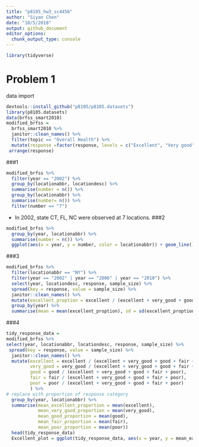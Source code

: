 ```yaml
---
title: "p8105_hw3_sc4456"
author: "Siyan Chen"
date: "10/5/2018"
output: github_document
editor_options: 
  chunk_output_type: console
---
```


```r
library(tidyverse)
```

# Problem 1
data import
```r
devtools::install_github("p8105/p8105.datasets")
library(p8105.datasets)
data(brfss_smart2010) 
modified_brfss = 
  brfss_smart2010 %>% 
  janitor::clean_names() %>% 
  filter(topic == "Overall Health") %>% 
  mutate(response =factor(response, levels = c("Excellent", "Very good", "Good", "Fair", "Poor"))) %>% 
 arrange(response)

```
###1
```r
modified_brfss %>% 
  filter(year == "2002") %>% 
  group_by(locationabbr, locationdesc) %>% 
  summarise(number = n()) %>% 
  group_by(locationabbr) %>% 
  summarise(number= n()) %>% 
  filter(number == "7") 
```
* In 2002, state CT, FL, NC were observed at 7 locations.
###2
```r
modified_brfss %>% 
  group_by(year, locationabbr) %>% 
  summarise(number = n()) %>% 
  ggplot(aes(x = year, y = number, color = locationabbr)) + geom_line()
```
###3
```r
modified_brfss %>% 
  filter(locationabbr == "NY") %>% 
  filter(year == "2002" | year == "2006" | year == "2010") %>%
  select(year, locationdesc, response, sample_size) %>% 
  spread(key = response, value = sample_size) %>% 
  janitor::clean_names() %>% 
  mutate(excellent_proption = excellent / (excellent + very_good + good + fair + poor)) %>% select(year, locationdesc, excellent_proption) %>% 
  group_by(year) %>% 
  summarise(mean = mean(excellent_proption), sd = sd(excellent_proption))
```
###4
```r
tidy_response_data =
modified_brfss %>% 
select(year, locationabbr, locationdesc, response, sample_size) %>% 
 spread(key = response, value = sample_size) %>% 
  janitor::clean_names() %>% 
  mutate(excellent = excellent / (excellent + very_good + good + fair + poor), 
         very_good = very_good / (excellent + very_good + good + fair + poor), 
         good = good / (excellent + very_good + good + fair + poor),
         fair = fair / (excellent + very_good + good + fair + poor),
         poor = poor / (excellent + very_good + good + fair + poor)
         ) %>% 
# replace with proportion of response category
  group_by(year, locationabbr) %>% 
  summarise(mean_excellent_proportion = mean(excellent), 
            mean_very_good_proportion = mean(very_good),
            mean_good_proportion = mean(good), 
            mean_fair_proportion = mean(fair), 
            mean_poor_proportion = mean(poor))  
  head(tidy_response_data)
  Excellent_plot = ggplot(tidy_response_data, aes(x = year, y = mean_excellent_proportion, color = locationabbr)) + geom_line()
 
```






